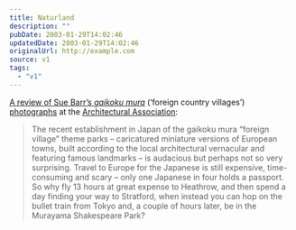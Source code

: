 ```yaml
---
title: Naturland
description: ""
pubDate: 2003-01-29T14:02:46
updatedDate: 2003-01-29T14:02:46
originalUrl: http://example.com
source: v1
tags:
  - "v1"
---
```


[A review of Sue Barr&#8217;s _gaikoku mura_][1] (&#8216;foreign country villages&#8217;) [photographs][2] at the [Architectural Association][3]:

> The recent establishment in Japan of the gaikoku mura &#8220;foreign village&#8221; theme parks &#8211; caricatured miniature versions of European towns, built according to the local architectural vernacular and featuring famous landmarks &#8211; is audacious but perhaps not so very surprising. Travel to Europe for the Japanese is still expensive, time-consuming and scary &#8211; only one Japanese in four holds a passport. So why fly 13 hours at great expense to Heathrow, and then spend a day finding your way to Stratford, when instead you can hop on the bullet train from Tokyo and, a couple of hours later, be in the Murayama Shakespeare Park?

[1]: http://www.timesonline.co.uk/article/0,,585-550326,00.html "The Times: It's surreal thing"
[2]: http://www.newexhibitions.com/display.php?pn=exhibitions&id=482&region=0 "new exhibitions of contemporary art: Architectural Association"
[3]: http://www.aaschool.ac.uk/exhibitions/index.shtm "Architectural Association: Exhibitions"

